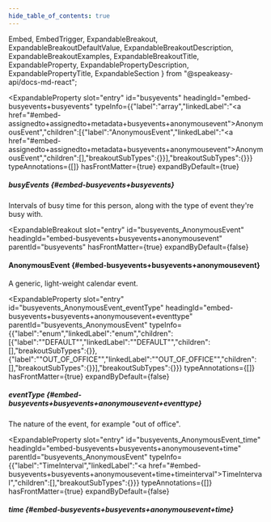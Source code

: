 ```yaml
---
hide_table_of_contents: true
---
```

  Embed,
  EmbedTrigger,
  ExpandableBreakout,
  ExpandableBreakoutDefaultValue,
  ExpandableBreakoutDescription,
  ExpandableBreakoutExamples,
  ExpandableBreakoutTitle,
  ExpandableProperty,
  ExpandablePropertyDescription,
  ExpandablePropertyTitle,
  ExpandableSection
} from "@speakeasy-api/docs-md-react";

<ExpandableSection>

<ExpandableProperty
  slot="entry"
  id="busyevents"
  headingId="embed-busyevents+busyevents"
  typeInfo={{"label":"array","linkedLabel":"<a href=\"#embed-assignedto+assignedto+metadata+busyevents+anonymousevent\">AnonymousEvent</a>","children":[{"label":"AnonymousEvent","linkedLabel":"<a href=\"#embed-assignedto+assignedto+metadata+busyevents+anonymousevent\">AnonymousEvent</a>","children":[],"breakoutSubTypes":{}}],"breakoutSubTypes":{}}}
  typeAnnotations={[]}
  hasFrontMatter={true}
  expandByDefault={true}
>

<ExpandablePropertyTitle slot="title">

##### busyEvents \{#embed-busyevents+busyevents\}

</ExpandablePropertyTitle>

<ExpandablePropertyDescription slot="description">

Intervals of busy time for this person, along with the type of event they're busy with.

</ExpandablePropertyDescription>

</ExpandableProperty>

<ExpandableBreakout
  slot="entry"
  id="busyevents_AnonymousEvent"
  headingId="embed-busyevents+busyevents+anonymousevent"
  parentId="busyevents"
  hasFrontMatter={true}
  expandByDefault={false}
>

<ExpandableBreakoutTitle slot="title">

#### AnonymousEvent \{#embed-busyevents+busyevents+anonymousevent\}

</ExpandableBreakoutTitle>

<ExpandableBreakoutDescription slot="description">

A generic, light-weight calendar event.

</ExpandableBreakoutDescription>

<ExpandableBreakoutExamples slot="examples">

</ExpandableBreakoutExamples>

<ExpandableBreakoutDefaultValue slot="defaultValue">

</ExpandableBreakoutDefaultValue>

</ExpandableBreakout>

<ExpandableProperty
  slot="entry"
  id="busyevents_AnonymousEvent_eventType"
  headingId="embed-busyevents+busyevents+anonymousevent+eventtype"
  parentId="busyevents_AnonymousEvent"
  typeInfo={{"label":"enum","linkedLabel":"enum","children":[{"label":"\"DEFAULT\"","linkedLabel":"\"DEFAULT\"","children":[],"breakoutSubTypes":{}},{"label":"\"OUT_OF_OFFICE\"","linkedLabel":"\"OUT_OF_OFFICE\"","children":[],"breakoutSubTypes":{}}],"breakoutSubTypes":{}}}
  typeAnnotations={[]}
  hasFrontMatter={true}
  expandByDefault={false}
>

<ExpandablePropertyTitle slot="title">

##### eventType \{#embed-busyevents+busyevents+anonymousevent+eventtype\}

</ExpandablePropertyTitle>

<ExpandablePropertyDescription slot="description">

The nature of the event, for example "out of office".

</ExpandablePropertyDescription>

</ExpandableProperty>

<ExpandableProperty
  slot="entry"
  id="busyevents_AnonymousEvent_time"
  headingId="embed-busyevents+busyevents+anonymousevent+time"
  parentId="busyevents_AnonymousEvent"
  typeInfo={{"label":"TimeInterval","linkedLabel":"<a href=\"#embed-busyevents+busyevents+anonymousevent+time+timeinterval\">TimeInterval</a>","children":[],"breakoutSubTypes":{}}}
  typeAnnotations={[]}
  hasFrontMatter={true}
  expandByDefault={false}
>

<ExpandablePropertyTitle slot="title">

##### time \{#embed-busyevents+busyevents+anonymousevent+time\}

</ExpandablePropertyTitle>

<Embed slot="embed">

<EmbedTrigger slot="trigger" embedTitle="time" triggerText="View time details">

<Embedtime />

</EmbedTrigger>

</Embed>

</ExpandableProperty>

</ExpandableSection>